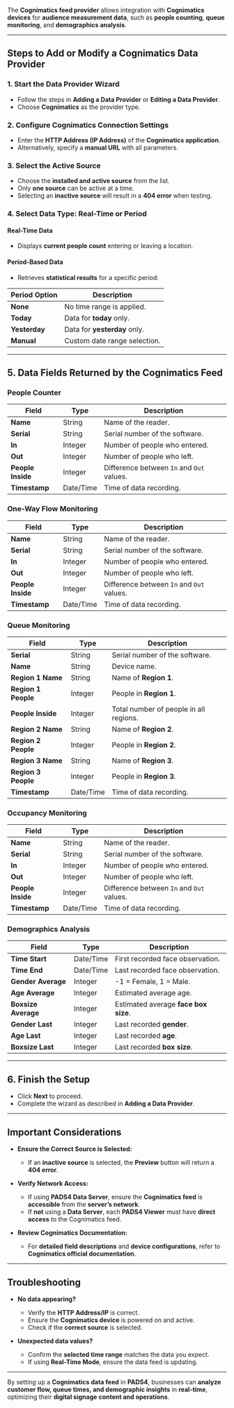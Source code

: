 
The **Cognimatics feed provider** allows integration with **Cognimatics devices** for **audience measurement data**, such as **people counting**, **queue monitoring**, and **demographics analysis**.

---

## **Steps to Add or Modify a Cognimatics Data Provider**  

### **1. Start the Data Provider Wizard**  
- Follow the steps in **Adding a Data Provider** or **Editing a Data Provider**.  
- Choose **Cognimatics** as the provider type.  

### **2. Configure Cognimatics Connection Settings**  
- Enter the **HTTP Address (IP Address)** of the **Cognimatics application**.  
- Alternatively, specify a **manual URL** with all parameters.  

### **3. Select the Active Source**  
- Choose the **installed and active source** from the list.  
- Only **one source** can be active at a time.  
- Selecting an **inactive source** will result in a **404 error** when testing.  

### **4. Select Data Type: Real-Time or Period**  

#### **Real-Time Data**  
- Displays **current people count** entering or leaving a location.  

#### **Period-Based Data**  
- Retrieves **statistical results** for a specific period:  

| Period Option | Description |
|--------------|-------------|
| **None** | No time range is applied. |
| **Today** | Data for **today** only. |
| **Yesterday** | Data for **yesterday** only. |
| **Manual** | Custom date range selection. |

---

## **5. Data Fields Returned by the Cognimatics Feed**  

### **People Counter**  
| Field | Type | Description |
|--------|------|-------------|
| **Name** | String | Name of the reader. |
| **Serial** | String | Serial number of the software. |
| **In** | Integer | Number of people who entered. |
| **Out** | Integer | Number of people who left. |
| **People Inside** | Integer | Difference between `In` and `Out` values. |
| **Timestamp** | Date/Time | Time of data recording. |

### **One-Way Flow Monitoring**  
| Field | Type | Description |
|--------|------|-------------|
| **Name** | String | Name of the reader. |
| **Serial** | String | Serial number of the software. |
| **In** | Integer | Number of people who entered. |
| **Out** | Integer | Number of people who left. |
| **People Inside** | Integer | Difference between `In` and `Out` values. |
| **Timestamp** | Date/Time | Time of data recording. |

### **Queue Monitoring**  
| Field | Type | Description |
|--------|------|-------------|
| **Serial** | String | Serial number of the software. |
| **Name** | String | Device name. |
| **Region 1 Name** | String | Name of **Region 1**. |
| **Region 1 People** | Integer | People in **Region 1**. |
| **People Inside** | Integer | Total number of people in all regions. |
| **Region 2 Name** | String | Name of **Region 2**. |
| **Region 2 People** | Integer | People in **Region 2**. |
| **Region 3 Name** | String | Name of **Region 3**. |
| **Region 3 People** | Integer | People in **Region 3**. |
| **Timestamp** | Date/Time | Time of data recording. |

### **Occupancy Monitoring**  
| Field | Type | Description |
|--------|------|-------------|
| **Name** | String | Name of the reader. |
| **Serial** | String | Serial number of the software. |
| **In** | Integer | Number of people who entered. |
| **Out** | Integer | Number of people who left. |
| **People Inside** | Integer | Difference between `In` and `Out` values. |
| **Timestamp** | Date/Time | Time of data recording. |

### **Demographics Analysis**  
| Field | Type | Description |
|--------|------|-------------|
| **Time Start** | Date/Time | First recorded face observation. |
| **Time End** | Date/Time | Last recorded face observation. |
| **Gender Average** | Integer | -1 = Female, 1 = Male. |
| **Age Average** | Integer | Estimated average age. |
| **Boxsize Average** | Integer | Estimated average **face box size**. |
| **Gender Last** | Integer | Last recorded **gender**. |
| **Age Last** | Integer | Last recorded **age**. |
| **Boxsize Last** | Integer | Last recorded **box size**. |

---

## **6. Finish the Setup**  
- Click **Next** to proceed.  
- Complete the wizard as described in **Adding a Data Provider**.  

---

## **Important Considerations**  

- **Ensure the Correct Source is Selected:**  
  - If an **inactive source** is selected, the **Preview** button will return a **404 error**.  

- **Verify Network Access:**  
  - If using **PADS4 Data Server**, ensure the **Cognimatics feed** is **accessible** from the **server’s network**.  
  - If **not** using a **Data Server**, each **PADS4 Viewer** must have **direct access** to the Cognimatics feed.  

- **Review Cognimatics Documentation:**  
  - For **detailed field descriptions** and **device configurations**, refer to **Cognimatics official documentation**.  

---

## **Troubleshooting**  

- **No data appearing?**  
  - Verify the **HTTP Address/IP** is correct.  
  - Ensure the **Cognimatics device** is powered on and active.  
  - Check if the **correct source** is selected.  

- **Unexpected data values?**  
  - Confirm the **selected time range** matches the data you expect.  
  - If using **Real-Time Mode**, ensure the data feed is updating.  

---

By setting up a **Cognimatics data feed** in **PADS4**, businesses can **analyze customer flow, queue times, and demographic insights** in **real-time**, optimizing their **digital signage content and operations**.